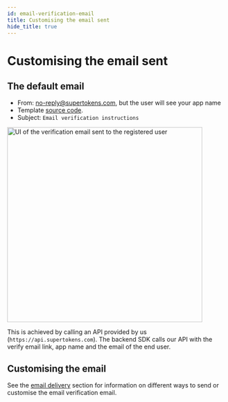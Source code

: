 ```yaml
---
id: email-verification-email
title: Customising the email sent
hide_title: true
---
```


<!-- COPY DOCS -->
<!-- ./thirdpartyemailpassword/common-customizations/email-verification/email-verification-email.mdx -->


# Customising the email sent

## The default email
- From: no-reply@supertokens.com, but the user will see your app name
- Template [source code](https://github.com/supertokens/email-sms-templates/blob/master/email-html/email-verification.html).
- Subject: `Email verification instructions`

<img alt="UI of the verification email sent to the registered user" width="450px" src="/img/emailpassword/email-verify-email.png" />


This is achieved by calling an API provided by us (`https://api.supertokens.com`). The backend SDK calls our API with the verify email link, app name and the email of the end user.

## Customising the email

See the [email delivery](../../email-delivery/about) section for information on different ways to send or customise the email verification email.
